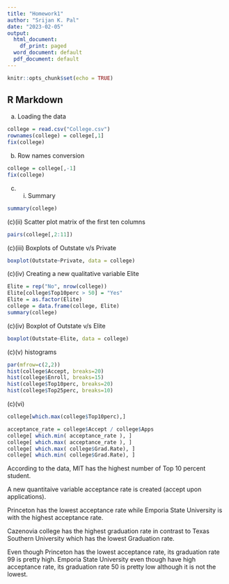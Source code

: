 ---
title: "Homework1"
author: "Srijan K. Pal"
date: "2023-02-05"
output:
  html_document:
    df_print: paged
  word_document: default
  pdf_document: default
---

```{r setup, include=FALSE}
knitr::opts_chunk$set(echo = TRUE)
```

## R Markdown

(a) Loading the data

```{r}
college = read.csv("College.csv")
rownames(college) = college[,1]
fix(college)
```

(b) Row names conversion

```{r}
college = college[,-1]
fix(college)
```

(c) 

    (i) Summary

```{r}
summary(college)
```

(c)(ii) Scatter plot matrix of the first ten columns

```{r}
pairs(college[,2:11])
```

(c)(iii) Boxplots of Outstate v/s Private

```{r}
boxplot(Outstate~Private, data = college)
```

(c)(iv) Creating a new qualitative variable Elite

```{r}
Elite = rep("No", nrow(college))
Elite[college$Top10perc > 50] = "Yes"
Elite = as.factor(Elite)
college = data.frame(college, Elite)
summary(college)
```

(c)(iv) Boxplot of Outstate v/s Elite

```{r}
boxplot(Outstate~Elite, data = college)
```

(c)(v) histograms

```{r}
par(mfrow=c(2,2))
hist(college$Accept, breaks=20)
hist(college$Enroll, breaks=15)
hist(college$Top10perc, breaks=20)
hist(college$Top25perc, breaks=10)
```

(c)(vi)

```{r}
college[which.max(college$Top10perc),]

acceptance_rate = college$Accept / college$Apps
college[ which.min( acceptance_rate ), ]
college[ which.max( acceptance_rate ), ]
college[ which.max( college$Grad.Rate), ]
college[ which.min( college$Grad.Rate), ]
```

According to the data, MIT has the highest number of Top 10 percent student.

A new quantitaive variable acceptance rate is created (accept upon applications).

Princeton has the lowest acceptance rate while Emporia State University is with the highest acceptance rate.

Cazenovia college has the highest graduation rate in contrast to Texas Southern University which has the lowest Graduation rate.

Even though Princeton has the lowest acceptance rate, its graduation rate 99 is pretty high. Emporia State University even though have high acceptance rate, its graduation rate 50 is pretty low although it is not the lowest.
